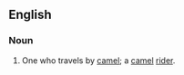 ==English==

===Noun===
{{en-noun}}

# {{uncommon}} One who travels by [[camel]]; a [[camel]] [[rider]].